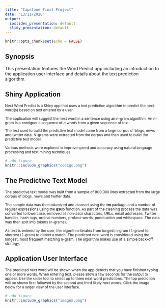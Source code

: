 ```yaml
---
title: "Capstone Final Project"
date: "13/11/2020"
output:
  ioslides_presentation: default
  slidy_presentation: default
---
```


```r
knitr::opts_chunk$set(echo = FALSE)
```

## Synopsis

This presentation features the Word Predict app
including an introduction to the application user
interface and details about the text prediction
algorithm.

## Shiny Application

<small>
Next Word Predict is a Shiny app that uses a text
prediction algorithm to predict the next word(s) based on
text entered by a user.

The application will suggest the next word in a sentence
using an n-gram algorithm. An n-gram is a contiguous sequence
of *n* words from a given sequence of text.

The text used to build the predictive text model came from a
large corpus of blogs, news and twitter data. N-grams were
extracted from the corpus and then used to build the
predictive text model.

Various methods were explored to improve speed and
accuracy using natural language processing and text mining
techniques.
</small>

```r
# add figure
knitr::include_graphics("codigo.png")
```



## The Predictive Text Model

<small>
The predictive text model was built from a sample of
800,000 lines extracted from the large corpus of blogs,
news and twitter data.

The sample data was then
tokenized and cleaned using the **tm** package and a number
of regular expressions using the **gsub** function. As
part of the cleaning process the data was converted to
lowercase, removed all non-ascii characters, URLs,
email addresses, Twitter handles, hash tags, ordinal numbers,
profane words, punctuation and whitespace. The data was
then split into tokens (n-grams).

As text is entered by the user, the algorithm iterates
from longest n-gram (4-gram) to shortest (2-gram) to
detect a match. The predicted next word is considered using
the longest, most frequent matching n-gram. The algorithm
makes use of a simple back-off strategy.
</small>


## Application User Interface

<small>
The predicted next word will be shown when the app
detects that you have finished typing one or more words.
When entering text, please allow a few seconds for the
output to appear. Use the slider tool to select up to
three next word predictions. The top prediction will be
shown first followed by the second and third likely
next words. Click the image below for a larger view
of the user interface.
</small>


```r
# add figure
knitr::include_graphics("imagem.png")

```


